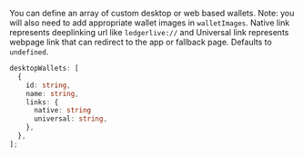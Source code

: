 You can define an array of custom desktop or web based wallets. Note: you will also need to add appropriate wallet images in `walletImages`. Native link represents deeplinking url like `ledgerlive://` and Universal link represents webpage link that can redirect to the app or fallback page. Defaults to `undefined`.

```ts
desktopWallets: [
  {
    id: string,
    name: string,
    links: {
      native: string
      universal: string,
    },
  },
];
```
